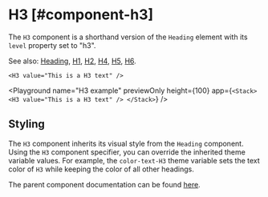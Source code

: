 
# H3 [#component-h3]

The `H3` component is a shorthand version of the `Heading` element with its `level` property set to "h3".

See also: [Heading](./Heading), [H1](./H1), [H2](./H2), [H4](./H4), [H5](./H5), [H6](./H6).

```ueml copy
<H3 value="This is a H3 text" />
```

<Playground
  name="H3 example"
  previewOnly
  height={100}
  app={`
  <Stack>
    <H3 value="This is a H3 text" />
  </Stack>
  `}
/>

## Styling

The `H3` component inherits its visual style from the `Heading` component.
Using the `H3` component specifier, you can override the inherited theme variable values.
For example, the `color-text-H3` theme variable sets the text color of `H3` while keeping the color of all other headings.

The parent component documentation can be found [here](./Heading.mdx).